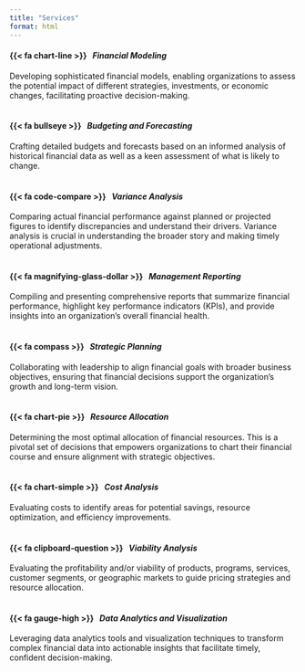 ```yaml
---
title: "Services"
format: html
---
```


:::{layout-ncol="2" layout-valign="top"}

#### {{< fa chart-line >}} &nbsp; ***Financial Modeling***

Developing sophisticated financial models, enabling organizations to assess the potential impact of different strategies, investments, or economic changes, facilitating proactive decision-making.
<br>
<br>

#### {{< fa bullseye >}} &nbsp; ***Budgeting and Forecasting***

Crafting detailed budgets and forecasts based on an informed analysis of historical financial data as well as a keen assessment of what is likely to change. 
<br>
<br>

#### {{< fa code-compare >}} &nbsp; ***Variance Analysis***

Comparing actual financial performance against planned or projected figures to identify discrepancies and understand their drivers. Variance analysis is crucial in understanding the broader story and making timely operational adjustments.
<br>
<br>

#### {{< fa magnifying-glass-dollar >}} &nbsp; ***Management Reporting***

Compiling and presenting comprehensive reports that summarize financial performance, highlight key performance indicators (KPIs), and provide insights into an organization's overall financial health.
<br>
<br>

#### {{< fa compass >}} &nbsp; ***Strategic Planning***

Collaborating with leadership to align financial goals with broader business objectives, ensuring that financial decisions support the organization's growth and long-term vision.
<br>
<br>

#### {{< fa chart-pie >}} &nbsp; ***Resource Allocation***

Determining the most optimal allocation of financial resources. This is a pivotal set of decisions that empowers organizations to chart their financial course and ensure alignment with strategic objectives.
<br>
<br>

#### {{< fa chart-simple >}} &nbsp; ***Cost Analysis***

Evaluating costs to identify areas for potential savings, resource optimization, and efficiency improvements.
<br>
<br>

#### {{< fa clipboard-question >}} &nbsp; ***Viability Analysis***

Evaluating the profitability and/or viability of products, programs, services, customer segments, or geographic markets to guide pricing strategies and resource allocation.
<br>
<br>

#### {{< fa gauge-high >}} &nbsp; ***Data Analytics and Visualization***

Leveraging data analytics tools and visualization techniques to transform complex financial data into actionable insights that facilitate timely, confident decision-making. 

:::
